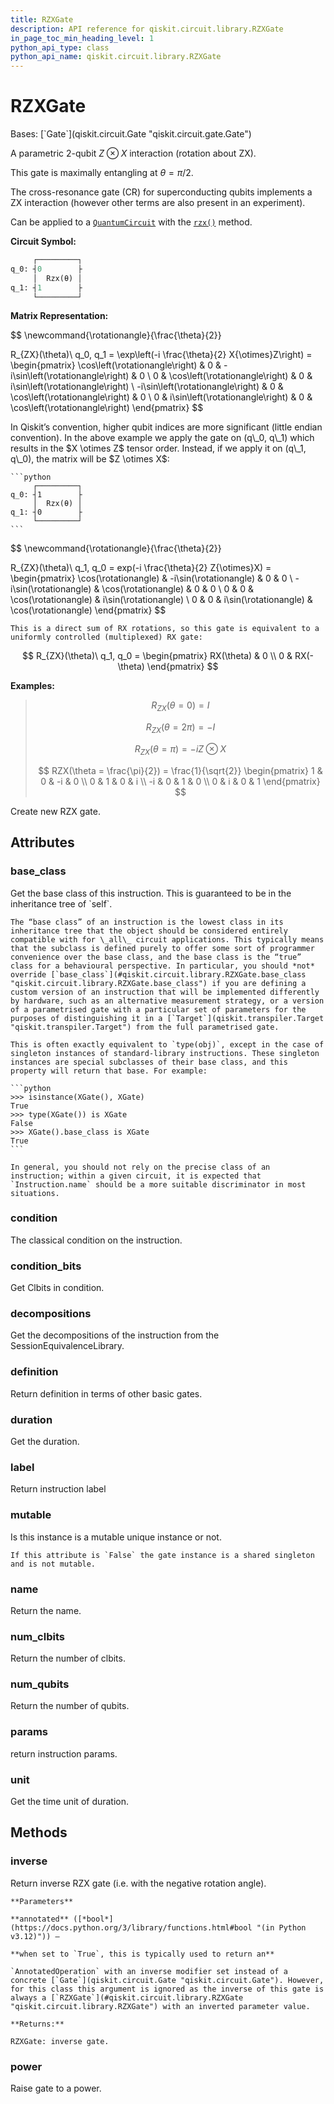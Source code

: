 ```yaml
---
title: RZXGate
description: API reference for qiskit.circuit.library.RZXGate
in_page_toc_min_heading_level: 1
python_api_type: class
python_api_name: qiskit.circuit.library.RZXGate
---
```


# RZXGate

<Class id="qiskit.circuit.library.RZXGate" github="https://github.com/qiskit/qiskit/tree/main/qiskit/circuit/library/standard_gates/rzx.py" signature="qiskit.circuit.library.RZXGate(theta, label=None, *, duration=None, unit='dt')">
  Bases: [`Gate`](qiskit.circuit.Gate "qiskit.circuit.gate.Gate")

  A parametric 2-qubit $Z \otimes X$ interaction (rotation about ZX).

  This gate is maximally entangling at $\theta = \pi/2$.

  The cross-resonance gate (CR) for superconducting qubits implements a ZX interaction (however other terms are also present in an experiment).

  Can be applied to a [`QuantumCircuit`](qiskit.circuit.QuantumCircuit "qiskit.circuit.QuantumCircuit") with the [`rzx()`](qiskit.circuit.QuantumCircuit#rzx "qiskit.circuit.QuantumCircuit.rzx") method.

  **Circuit Symbol:**

  ```python
       ┌─────────┐
  q_0: ┤0        ├
       │  Rzx(θ) │
  q_1: ┤1        ├
       └─────────┘
  ```

  **Matrix Representation:**

$$
\newcommand{\rotationangle}{\frac{\theta}{2}}

R_{ZX}(\theta)\ q_0, q_1 = \exp\left(-i \frac{\theta}{2} X{\otimes}Z\right) =
\begin{pmatrix}
\cos\left(\rotationangle\right) & 0 & -i\sin\left(\rotationangle\right) & 0 \\
0 & \cos\left(\rotationangle\right) & 0 & i\sin\left(\rotationangle\right) \\
-i\sin\left(\rotationangle\right) & 0 & \cos\left(\rotationangle\right) & 0 \\
0 & i\sin\left(\rotationangle\right) & 0 & \cos\left(\rotationangle\right)
\end{pmatrix}
$$

  <Admonition title="Note" type="note">
    In Qiskit’s convention, higher qubit indices are more significant (little endian convention). In the above example we apply the gate on (q\_0, q\_1) which results in the $X \otimes Z$ tensor order. Instead, if we apply it on (q\_1, q\_0), the matrix will be $Z \otimes X$:

    ```python
         ┌─────────┐
    q_0: ┤1        ├
         │  Rzx(θ) │
    q_1: ┤0        ├
         └─────────┘
    ```

$$
\newcommand{\rotationangle}{\frac{\theta}{2}}

R_{ZX}(\theta)\ q_1, q_0 = exp(-i \frac{\theta}{2} Z{\otimes}X) =
\begin{pmatrix}
\cos(\rotationangle)   & -i\sin(\rotationangle) & 0           & 0          \\
-i\sin(\rotationangle) & \cos(\rotationangle)   & 0           & 0          \\
0           & 0           & \cos(\rotationangle)   & i\sin(\rotationangle) \\
0           & 0           & i\sin(\rotationangle)  & \cos(\rotationangle)
\end{pmatrix}
$$

    This is a direct sum of RX rotations, so this gate is equivalent to a uniformly controlled (multiplexed) RX gate:

$$
R_{ZX}(\theta)\ q_1, q_0 =
\begin{pmatrix}
RX(\theta) & 0 \\
0 & RX(-\theta)
\end{pmatrix}
$$
  </Admonition>

  **Examples:**

  > $$
  > R_{ZX}(\theta = 0) = I
  > $$
  >
  > $$
  > R_{ZX}(\theta = 2\pi) = -I
  > $$
  >
  > $$
  > R_{ZX}(\theta = \pi) = -i Z \otimes X
  > $$
  >
  > $$
  > RZX(\theta = \frac{\pi}{2}) = \frac{1}{\sqrt{2}}
  >                         \begin{pmatrix}
  >                             1  & 0 & -i & 0 \\
  >                             0  & 1 & 0  & i \\
  >                             -i & 0 & 1  & 0 \\
  >                             0  & i & 0  & 1
  >                         \end{pmatrix}
  > $$

  Create new RZX gate.

  ## Attributes

  ### base\_class

  <Attribute id="qiskit.circuit.library.RZXGate.base_class" name="base_class">
    Get the base class of this instruction. This is guaranteed to be in the inheritance tree of `self`.

    The “base class” of an instruction is the lowest class in its inheritance tree that the object should be considered entirely compatible with for \_all\_ circuit applications. This typically means that the subclass is defined purely to offer some sort of programmer convenience over the base class, and the base class is the “true” class for a behavioural perspective. In particular, you should *not* override [`base_class`](#qiskit.circuit.library.RZXGate.base_class "qiskit.circuit.library.RZXGate.base_class") if you are defining a custom version of an instruction that will be implemented differently by hardware, such as an alternative measurement strategy, or a version of a parametrised gate with a particular set of parameters for the purposes of distinguishing it in a [`Target`](qiskit.transpiler.Target "qiskit.transpiler.Target") from the full parametrised gate.

    This is often exactly equivalent to `type(obj)`, except in the case of singleton instances of standard-library instructions. These singleton instances are special subclasses of their base class, and this property will return that base. For example:

    ```python
    >>> isinstance(XGate(), XGate)
    True
    >>> type(XGate()) is XGate
    False
    >>> XGate().base_class is XGate
    True
    ```

    In general, you should not rely on the precise class of an instruction; within a given circuit, it is expected that `Instruction.name` should be a more suitable discriminator in most situations.
  </Attribute>

  ### condition

  <Attribute id="qiskit.circuit.library.RZXGate.condition" name="condition">
    The classical condition on the instruction.
  </Attribute>

  ### condition\_bits

  <Attribute id="qiskit.circuit.library.RZXGate.condition_bits" name="condition_bits">
    Get Clbits in condition.
  </Attribute>

  ### decompositions

  <Attribute id="qiskit.circuit.library.RZXGate.decompositions" name="decompositions">
    Get the decompositions of the instruction from the SessionEquivalenceLibrary.
  </Attribute>

  ### definition

  <Attribute id="qiskit.circuit.library.RZXGate.definition" name="definition">
    Return definition in terms of other basic gates.
  </Attribute>

  ### duration

  <Attribute id="qiskit.circuit.library.RZXGate.duration" name="duration">
    Get the duration.
  </Attribute>

  ### label

  <Attribute id="qiskit.circuit.library.RZXGate.label" name="label">
    Return instruction label
  </Attribute>

  ### mutable

  <Attribute id="qiskit.circuit.library.RZXGate.mutable" name="mutable">
    Is this instance is a mutable unique instance or not.

    If this attribute is `False` the gate instance is a shared singleton and is not mutable.
  </Attribute>

  ### name

  <Attribute id="qiskit.circuit.library.RZXGate.name" name="name">
    Return the name.
  </Attribute>

  ### num\_clbits

  <Attribute id="qiskit.circuit.library.RZXGate.num_clbits" name="num_clbits">
    Return the number of clbits.
  </Attribute>

  ### num\_qubits

  <Attribute id="qiskit.circuit.library.RZXGate.num_qubits" name="num_qubits">
    Return the number of qubits.
  </Attribute>

  ### params

  <Attribute id="qiskit.circuit.library.RZXGate.params" name="params">
    return instruction params.
  </Attribute>

  ### unit

  <Attribute id="qiskit.circuit.library.RZXGate.unit" name="unit">
    Get the time unit of duration.
  </Attribute>

  ## Methods

  ### inverse

  <Function id="qiskit.circuit.library.RZXGate.inverse" name="inverse" signature="inverse(annotated=False)">
    Return inverse RZX gate (i.e. with the negative rotation angle).

    **Parameters**

    **annotated** ([*bool*](https://docs.python.org/3/library/functions.html#bool "(in Python v3.12)")) –

    **when set to `True`, this is typically used to return an**

    `AnnotatedOperation` with an inverse modifier set instead of a concrete [`Gate`](qiskit.circuit.Gate "qiskit.circuit.Gate"). However, for this class this argument is ignored as the inverse of this gate is always a [`RZXGate`](#qiskit.circuit.library.RZXGate "qiskit.circuit.library.RZXGate") with an inverted parameter value.

    **Returns:**

    RZXGate: inverse gate.
  </Function>

  ### power

  <Function id="qiskit.circuit.library.RZXGate.power" name="power" signature="power(exponent)">
    Raise gate to a power.
  </Function>
</Class>

